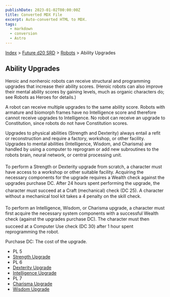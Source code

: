 ```yaml
---
publishDate: 2023-01-02T00:00:00Z
title: Converted MDX File
excerpt: Auto-converted HTML to MDX.
tags:
  - markdown
  - conversion
  - Astro
---
```


[Index](-index) > [Future d20 SRD](future-d20-srd-index) > [Robots](future-d20-srd-robots-index) > Ability Upgrades

## Ability Upgrades

Heroic and nonheroic robots can receive structural and programming upgrades that increase their ability scores. (Heroic robots can also improve their mental ability scores by gaining levels, much as organic characters do; see Robots as Heroes for details.)

A robot can receive multiple upgrades to the same ability score. Robots with armature and biomorph frames have no Intelligence score and therefore cannot receive upgrades to Intelligence. No robot can receive an upgrade to Constitution, since robots do not have Constitution scores.

Upgrades to physical abilities (Strength and Dexterity) always entail a refit or reconstruction and require a factory, workshop, or other facility. Upgrades to mental abilities (Intelligence, Wisdom, and Charisma) are handled by using a computer to reprogram or add new subroutines to the robots brain, neural network, or central processing unit.

To perform a Strength or Dexterity upgrade from scratch, a character must have access to a workshop or other suitable facility. Acquiring the necessary components for the upgrade requires a Wealth check against the upgrades purchase DC. After 24 hours spent performing the upgrade, the character must succeed at a Craft (mechanical) check (DC 25). A character without a mechanical tool kit takes a 4 penalty on the skill check.

To perform an Intelligence, Wisdom, or Charisma upgrade, a character must first acquire the necessary system components with a successful Wealth check (against the upgrades purchase DC). The character must then succeed at a Computer Use check (DC 30) after 1 hour spent reprogramming the robot.

Purchase DC: The cost of the upgrade.

- PL 5
- [Strength Upgrade](future-d20-srd-robots-ability-upgrades-strength-upgrade)
- PL 6
- [Dexterity Upgrade](future-d20-srd-robots-ability-upgrades-dexterity-upgrade)
- [Intelligence Upgrade](future-d20-srd-robots-ability-upgrades-intelligence-upgrade)
- PL 7
- [Charisma Upgrade](future-d20-srd-robots-ability-upgrades-charisma-upgrade)
- [Wisdom Upgrade](future-d20-srd-robots-ability-upgrades-wisdom-upgrade)
